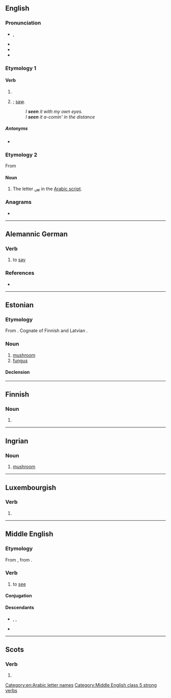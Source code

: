 {{also|sen|Seen|-seen}}
==English==

===Pronunciation===
* {{enPR|sēn}}, {{IPA|/siːn/|lang=en}}
* {{audio|en-us-seen.ogg|Audio (US)|lang=en}}
* {{rhymes|iːn|lang=en}}
* {{homophones|lang=en|scene}}

===Etymology 1===

====Verb====
{{head|en|past participle}}

# {{past participle of|see|lang=en|nocat=1}}
# {{lb|en|nonstandard|dialectal}} {{en-simple past of|see}}; [[saw]].
#: ''I '''seen''' it with my own eyes.''
#: <i>I <b>seen</b> it a-comin' in the distance</i>
<!--Large Marge the worst accident I ever seen was ten years ago.  They pull'd the driver from the truck & she was like bleh-->
=====Antonyms=====
* {{l|en|unseen}}

===Etymology 2===
From {{bor|en|ar|سِين||}}
====Noun====
{{en-noun}}

# The letter [[س]] in the [[Arabic script]].

===Anagrams===
* {{anagrams|en|Nees|eens|esne|sene|snee}}

[[Category:en:Arabic letter names]]

----

==Alemannic German==

===Verb===
{{head|gsw|verb}}

# {{lb|gsw|Issime}} to [[say]]

===References===
* {{R:Patuzzi}} 
----

==Estonian==
{{wikipedia|lang=et|Seened}}

===Etymology===
From {{inh|et|fiu-fin-pro|*seeni}}. Cognate of Finnish {{m|fi|sieni}} and Latvian {{m|lv|sēne}}.

===Noun===
{{et-noun|seene|seent}}

# [[mushroom]]
# [[fungus]]

====Declension====
{{et-decl-suur|seen}}

----

==Finnish==

===Noun===
{{head|fi|noun form}}

# {{fi-form of|see|case=genitive|pl=singular}}

----

==Ingrian==

===Noun===
{{head|izh|noun}}

# [[mushroom]]

----

==Luxembourgish==

===Verb===
{{head|lb|verb form}}

# {{inflection of|seenen||2|s|impr|lang=lb}}

----

==Middle English==

===Etymology===
From {{inh|enm|ang|sēon}}, from {{inh|enm|gem-pro|*sehwaną}}.

===Verb===
{{head|enm|verb}}

# to [[see]]

====Conjugation====
{{enm-conj|type=strong|see|seeþ, seen|seest|seeþ, seen|seeþ|seeþ, seen|see|seen|seende, seinge|(y)seen|saw|sawen|sawe(st)|sawen|saw|sawen|sawe|sawen|see|seeþ, seen}}

====Descendants====
* {{desc|sco|se}}, {{l|sco|sie}}, {{l|sco|see}}
* {{desc|en|see}}

[[Category:Middle English class 5 strong verbs]]

----

==Scots==

===Verb===
{{head|sco|past participle}}

# {{past participle of|sei|lang=sco|nocat=1}}